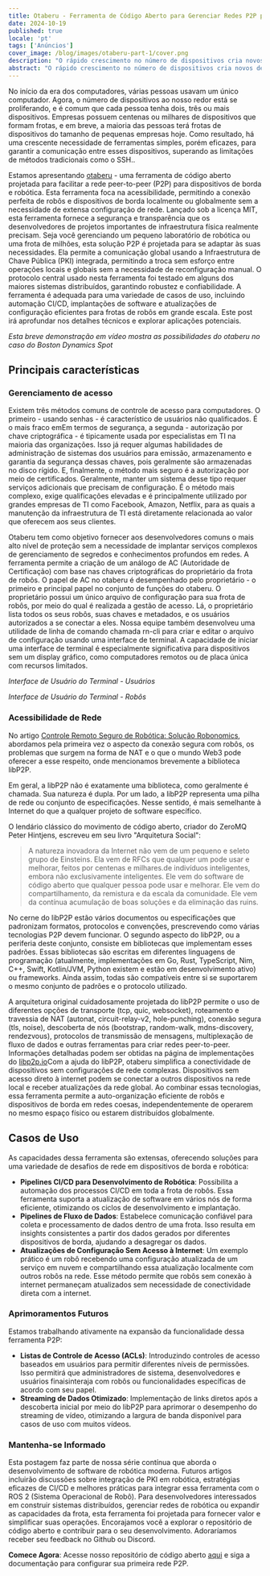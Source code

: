 ```yaml
---
title: Otaberu - Ferramenta de Código Aberto para Gerenciar Redes P2P para Dispositivos de Borda e Robótica
date: 2024-10-19
published: true
locale: 'pt'
tags: ['Anúncios']
cover_image: /blog/images/otaberu-part-1/cover.png
description: "O rápido crescimento no número de dispositivos cria novos desafios para disponibilidade e segurança. Uma solução mais eficiente é necessária para a comunicação segura entre dispositivos que aborda as limitações do PKI baseado em SSH. O robô-agente Otaberu oferece essa solução, possibilitando um PKI personalizado para robôs usando padrões e protocolos modernos libP2P para resolver esses problemas."
abstract: "O rápido crescimento no número de dispositivos cria novos desafios para disponibilidade e segurança. Uma solução mais eficiente é necessária para a comunicação segura entre dispositivos que aborda as limitações do PKI baseado em SSH. O robô-agente Otaberu oferece essa solução, possibilitando um PKI personalizado para robôs usando padrões e protocolos modernos libP2P para resolver esses problemas."
---
```


No início da era dos computadores, várias pessoas usavam um único computador. Agora, o número de dispositivos ao nosso redor está se proliferando, e é comum que cada pessoa tenha dois, três ou mais dispositivos. Empresas possuem centenas ou milhares de dispositivos que formam frotas, e em breve, a maioria das pessoas terá frotas de dispositivos do tamanho de pequenas empresas hoje. Como resultado, há uma crescente necessidade de ferramentas simples, porém eficazes, para garantir a comunicação entre esses dispositivos, superando as limitações de métodos tradicionais como o SSH..

Estamos apresentando [otaberu](https://github.com/airalab/otaberu) - uma ferramenta de código aberto projetada para facilitar a rede peer-to-peer (P2P) para dispositivos de borda e robótica. Esta ferramenta foca na acessibilidade, permitindo a conexão perfeita de robôs e dispositivos de borda localmente ou globalmente sem a necessidade de extensa configuração de rede. Lançado sob a licença MIT, esta ferramenta fornece a segurança e transparência que os desenvolvedores de projetos importantes de infraestrutura física realmente precisam. Seja você gerenciando um pequeno laboratório de robótica ou uma frota de milhões, esta solução P2P é projetada para se adaptar às suas necessidades. Ela permite a comunicação global usando a Infraestrutura de Chave Pública (PKI) integrada, permitindo a troca sem esforço entre operações locais e globais sem a necessidade de reconfiguração manual. O protocolo central usado nesta ferramenta foi testado em alguns dos maiores sistemas distribuídos, garantindo robustez e confiabilidade. A ferramenta é adequada para uma variedade de casos de uso, incluindo automação CI/CD, implantações de software e atualizações de configuração eficientes para frotas de robôs em grande escala. Este post irá aprofundar nos detalhes técnicos e explorar aplicações potenciais.

<YouTube id="https://www.youtube.com/watch?v=2ZKs4cWMLTE" posterQuality="max"/>

*Esta breve demonstração em vídeo mostra as possibilidades do otaberu no caso do Boston Dynamics Spot*

## Principais características

### Gerenciamento de acesso

Existem três métodos comuns de controle de acesso para computadores. O primeiro - usando senhas - é característico de usuários não qualificados. É o mais fraco emEm termos de segurança, a segunda - autorização por chave criptográfica - é tipicamente usada por especialistas em TI na maioria das organizações. Isso já requer algumas habilidades de administração de sistemas dos usuários para emissão, armazenamento e garantia da segurança dessas chaves, pois geralmente são armazenadas no disco rígido. E, finalmente, o método mais seguro é a autorização por meio de certificados. Geralmente, manter um sistema desse tipo requer serviços adicionais que precisam de configuração. É o método mais complexo, exige qualificações elevadas e é principalmente utilizado por grandes empresas de TI como Facebook, Amazon, Netflix, para as quais a manutenção da infraestrutura de TI está diretamente relacionada ao valor que oferecem aos seus clientes.

Otaberu tem como objetivo fornecer aos desenvolvedores comuns o mais alto nível de proteção sem a necessidade de implantar serviços complexos de gerenciamento de segredos e conhecimentos profundos em redes. A ferramenta permite a criação de um análogo de AC (Autoridade de Certificação) com base nas chaves criptográficas do proprietário da frota de robôs. O papel de AC no otaberu é desempenhado pelo proprietário - o primeiro e principal papel no conjunto de funções do otaberu. O proprietário possui um único arquivo de configuração para sua frota de robôs, por meio do qual é realizada a gestão de acesso. Lá, o proprietário lista todos os seus robôs, suas chaves e metadados, e os usuários autorizados a se conectar a eles. Nossa equipe também desenvolveu uma utilidade de linha de comando chamada rn-cli para criar e editar o arquivo de configuração usando uma interface de terminal. A capacidade de iniciar uma interface de terminal é especialmente significativa para dispositivos sem um display gráfico, como computadores remotos ou de placa única com recursos limitados.

<RbImage zoom src="/blog/images/otaberu-part-1/otaberu-tui-1.png" alt="Interface de Usuários Otaberu TUI" />  

*Interface de Usuário do Terminal - Usuários*

<RbImage zoom src="/blog/images/otaberu-part-1/otaberu-tui-2.png" alt="Interface de Robôs Otaberu TUI" />  

*Interface de Usuário do Terminal - Robôs*

### **Acessibilidade de Rede**

No artigo [Controle Remoto Seguro de Robótica: Solução Robonomics](https://robonomics.network/blog/secure-robotics-remote-control-via-web3/), abordamos pela primeira vez o aspecto da conexão segura com robôs, os problemas que surgem na forma de NAT e o que o mundo Web3 pode oferecer a esse respeito, onde mencionamos brevemente a biblioteca libP2P.

Em geral, a libP2P não é exatamente uma biblioteca, como geralmente é chamada. Sua natureza é dupla. Por um lado, a libP2P representa uma pilha de rede ou conjunto de especificações. Nesse sentido, é mais semelhante à Internet do que a qualquer projeto de software específico.

O lendário clássico do movimento de código aberto, criador do ZeroMQ Peter Hintjens, escreveu em seu livro "Arquitetura Social":

> A natureza inovadora da Internet não vem de um pequeno e seleto grupo de Einsteins. Ela vem de RFCs que qualquer um pode usar e melhorar, feitos por centenas e milhares.de indivíduos inteligentes, embora não exclusivamente inteligentes. Ele vem do software de código aberto que qualquer pessoa pode usar e melhorar. Ele vem do compartilhamento, da remistura e da escala da comunidade. Ele vem da contínua acumulação de boas soluções e da eliminação das ruins.

No cerne do libP2P estão vários documentos ou especificações que padronizam formatos, protocolos e convenções, prescrevendo como várias tecnologias P2P devem funcionar. O segundo aspecto do libP2P, ou a periferia deste conjunto, consiste em bibliotecas que implementam esses padrões. Essas bibliotecas são escritas em diferentes linguagens de programação (atualmente, implementações em Go, Rust, TypeScript, Nim, C++, Swift, Kotlin/JVM, Python existem e estão em desenvolvimento ativo) ou frameworks. Ainda assim, todas são compatíveis entre si se suportarem o mesmo conjunto de padrões e o protocolo utilizado.

A arquitetura original cuidadosamente projetada do libP2P permite o uso de diferentes opções de transporte (tcp, quic, websocket), roteamento e travessia de NAT (autonat, circuit-relay-v2, hole-punching), conexão segura (tls, noise), descoberta de nós (bootstrap, random-walk, mdns-discovery, rendezvous), protocolos de transmissão de mensagens, multiplexação de fluxo de dados e outras ferramentas para criar redes peer-to-peer. Informações detalhadas podem ser obtidas na página de implementações do [libp2p.io](https://libP2P.io/implementations/)Com a ajuda do libP2P, otaberu simplifica a conectividade de dispositivos sem configurações de rede complexas. Dispositivos sem acesso direto à internet podem se conectar a outros dispositivos na rede local e receber atualizações da rede global. Ao combinar essas tecnologias, essa ferramenta permite a auto-organização eficiente de robôs e dispositivos de borda em redes coesas, independentemente de operarem no mesmo espaço físico ou estarem distribuídos globalmente.

## Casos de Uso

As capacidades dessa ferramenta são extensas, oferecendo soluções para uma variedade de desafios de rede em dispositivos de borda e robótica:

- **Pipelines CI/CD para Desenvolvimento de Robótica**: Possibilita a automação dos processos CI/CD em toda a frota de robôs. Essa ferramenta suporta a atualização de software em vários nós de forma eficiente, otimizando os ciclos de desenvolvimento e implantação.
- **Pipelines de Fluxo de Dados**: Estabelece comunicação confiável para coleta e processamento de dados dentro de uma frota. Isso resulta em insights consistentes a partir dos dados gerados por diferentes dispositivos de borda, ajudando a desagregar os dados.
- **Atualizações de Configuração Sem Acesso à Internet**: Um exemplo prático é um robô recebendo uma configuração atualizada de um serviço em nuvem e compartilhando essa atualização localmente com outros robôs na rede. Esse método permite que robôs sem conexão à internet permaneçam atualizados sem necessidade de conectividade direta com a internet.

### Aprimoramentos Futuros

Estamos trabalhando ativamente na expansão da funcionalidade dessa ferramenta P2P:

- **Listas de Controle de Acesso (ACLs)**: Introduzindo controles de acesso baseados em usuários para permitir diferentes níveis de permissões. Isso permitirá que administradores de sistema, desenvolvedores e usuários finaisinteraja com robôs ou funcionalidades específicas de acordo com seu papel.
- **Streaming de Dados Otimizado**: Implementação de links diretos após a descoberta inicial por meio do libP2P para aprimorar o desempenho do streaming de vídeo, otimizando a largura de banda disponível para casos de uso com muitos vídeos.

### Mantenha-se Informado

Esta postagem faz parte de nossa série contínua que aborda o desenvolvimento de software de robótica moderna. Futuros artigos incluirão discussões sobre integração de PKI em robótica, estratégias eficazes de CI/CD e melhores práticas para integrar essa ferramenta com o ROS 2 (Sistema Operacional de Robô). Para desenvolvedores interessados em construir sistemas distribuídos, gerenciar redes de robótica ou expandir as capacidades da frota, esta ferramenta foi projetada para fornecer valor e simplificar suas operações. Encorajamos você a explorar o repositório de código aberto e contribuir para o seu desenvolvimento. Adoraríamos receber seu feedback no Github ou Discord.

**Comece Agora**: Acesse nosso repositório de código aberto [aqui](https://github.com/airalab/otaberu) e siga a documentação para configurar sua primeira rede P2P.